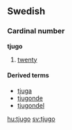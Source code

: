 ==Swedish==
===Cardinal number===
'''tjugo'''

#[[twenty]]

====Derived terms====
*[[tjuga]]
*[[tjugonde]]
*[[tjugondel]]

[[hu:tjugo]]
[[sv:tjugo]]